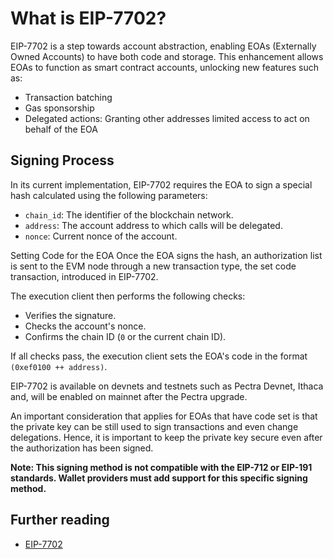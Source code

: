 # What is EIP-7702?

EIP-7702 is a step towards account abstraction, enabling EOAs (Externally Owned Accounts) to have both code and
storage. This enhancement allows EOAs to function as smart contract accounts, unlocking new features such as:

- Transaction batching
- Gas sponsorship
- Delegated actions: Granting other addresses limited access to act on behalf of the EOA

## Signing Process

In its current implementation, EIP-7702 requires the EOA to sign a special hash calculated using the following parameters:

- `chain_id`: The identifier of the blockchain network.
- `address`: The account address to which calls will be delegated.
- `nonce`: Current nonce of the account.


Setting Code for the EOA
Once the EOA signs the hash, an authorization list is sent to the EVM node through a new transaction type, the set code
transaction, introduced in EIP-7702.

The execution client then performs the following checks:

- Verifies the signature.
- Checks the account's nonce.
- Confirms the chain ID (`0` or the current chain ID).

If all checks pass, the execution client sets the EOA's code in the format `(0xef0100 ++ address)`.

EIP-7702 is available on devnets and testnets such as Pectra Devnet, Ithaca and, will be enabled on mainnet after the
Pectra upgrade.

An important consideration that applies for EOAs that have code set is that the private key can be still used to sign
transactions and even change delegations. Hence, it is important to keep the private key secure even after the
authorization has been signed.

__Note: This signing method is not compatible with the EIP-712 or EIP-191 standards. Wallet providers must add support
for this specific signing method.__

## Further reading

- [EIP-7702](https://eips.ethereum.org/EIPS/eip-7702)

